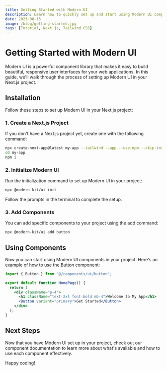 ```yaml
---
title: Getting Started with Modern UI
description: Learn how to quickly set up and start using Modern UI components in your Next.js project
date: 2023-08-15
image: /blog/getting-started.jpg
tags: [Tutorial, Next.js, Tailwind CSS]
---
```


# Getting Started with Modern UI

Modern UI is a powerful component library that makes it easy to build beautiful, responsive user interfaces for your web applications. In this guide, we'll walk through the process of setting up Modern UI in your Next.js project.

## Installation

Follow these steps to set up Modern UI in your Next.js project:

### 1. Create a Next.js Project

If you don't have a Next.js project yet, create one with the following command:

```bash
npx create-next-app@latest my-app --tailwind --app --use-npm --skip-install
cd my-app
npm i
```

### 2. Initialize Modern UI

Run the initialization command to set up Modern UI in your project:

```bash
npx @modern-kit/ui init
```

Follow the prompts in the terminal to complete the setup.

### 3. Add Components

You can add specific components to your project using the add command:

```bash
npx @modern-kit/ui add button
```

## Using Components

Now you can start using Modern UI components in your project. Here's an example of how to use the Button component:

```jsx
import { Button } from '@/components/ui/button';

export default function HomePage() {
  return (
    <div className="p-4">
      <h1 className="text-2xl font-bold mb-4">Welcome to My App</h1>
      <Button variant="primary">Get Started</Button>
    </div>
  );
}
```

## Next Steps

Now that you have Modern UI set up in your project, check out our component documentation to learn more about what's available and how to use each component effectively.

Happy coding! 